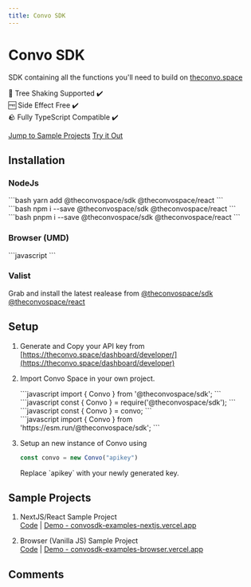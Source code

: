 ---
title: Convo SDK
---

# Convo SDK

SDK containing all the functions you'll need to build on [theconvo.space](theconvo.space)

🌲 Tree Shaking Supported ✔️<br/>
🆓 Side Effect Free ✔️<br/>
🪨 Fully TypeScript Compatible ✔️<br/>

[Jump to Sample Projects](#sample-projects)
[Try it Out](https://npm.runkit.com/@theconvospace/sdk)

## Installation

### NodeJs
<Tabs>
<div label="Yarn">
```bash
yarn add @theconvospace/sdk @theconvospace/react
```
</div>
<div label="NPM">
```bash
npm i --save @theconvospace/sdk @theconvospace/react
```
</div>
<div label="PNPM">
```bash
pnpm i --save @theconvospace/sdk @theconvospace/react
```
</div>
</Tabs>

### Browser (UMD)

<CodeBox>
```javascript
<script src="https://cdn.jsdelivr.net/npm/@theconvospace/sdk@latest/dist/bundle.min.js"></script>
<script src="https://cdn.jsdelivr.net/npm/@theconvospace/react@latest/dist/bundle.min.js"></script>
```
</CodeBox>

### Valist

Grab and install the latest realease from [@theconvospace/sdk](https://app.valist.io/theconvospace/sdk) [@theconvospace/react](https://app.valist.io/theconvospace/react)

## Setup

1. Generate and Copy your API key from [https://theconvo.space/dashboard/developer/](https://theconvo.space/dashboard/developer)
2. Import Convo Space in your own project.

    <Tabs>
    <div label="ESM">
    <CodeBox>
    ```javascript
    import { Convo } from '@theconvospace/sdk';
    ```
    </CodeBox>
    </div>
    <div label="CJS">
    <CodeBox>
    ```javascript
    const { Convo } = require('@theconvospace/sdk');
    ```
    </CodeBox>
    </div>
    <div label="UMD">
    <CodeBox>
    ```javascript
    const { Convo } = convo;
    ```
    </CodeBox>
    </div>
    <div label="ESM.run">
    <CodeBox>
    ```javascript
    import { Convo } from 'https://esm.run/@theconvospace/sdk';
    ```
    </CodeBox>
    </div>
    </Tabs>

3. Setup an new instance of Convo using
    <CodeBox>
    ```javascript
    const convo = new Convo("apikey")
    ```
    </CodeBox>
    Replace `apikey` with your newly generated key.


## Sample Projects

1. NextJS/React Sample Project<br/>
    [Code](https://github.com/anudit/convosdk/tree/main/examples/nextjs) | [Demo - convosdk-examples-nextjs.vercel.app](https://convosdk-examples-nextjs.vercel.app)

2. Browser (Vanilla JS) Sample Project<br/>
    [Code](https://github.com/anudit/convosdk/tree/main/examples/browser) | [Demo - convosdk-examples-browser.vercel.app](https://convosdk-examples-browser.vercel.app)

## Comments
<CommentBox threadId="convo-sdk"/>

